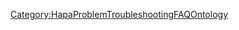 {{{info|add title=New FAQ|edit title=Edit FAQ|page name=C<unique number;random;10>}}}

{{FormHeader|FAQ}}
{{StandardFormSections}}
{{FormFooter}}

<noinclude>[[Category:HapaProblemTroubleshootingFAQOntology]]</noinclude>
